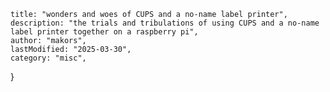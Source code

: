     title: "wonders and woes of CUPS and a no-name label printer",
    description: "the trials and tribulations of using CUPS and a no-name label printer together on a raspberry pi",
    author: "makors",
    lastModified: "2025-03-30",
    category: "misc",
}

